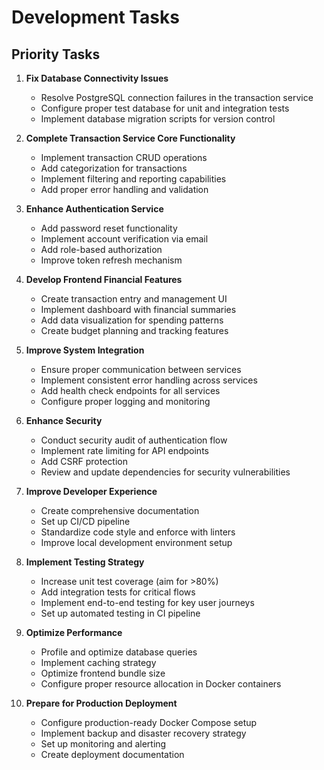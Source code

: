 # Development Tasks

## Priority Tasks

1. **Fix Database Connectivity Issues**

   - Resolve PostgreSQL connection failures in the transaction service
   - Configure proper test database for unit and integration tests
   - Implement database migration scripts for version control

2. **Complete Transaction Service Core Functionality**

   - Implement transaction CRUD operations
   - Add categorization for transactions
   - Implement filtering and reporting capabilities
   - Add proper error handling and validation

3. **Enhance Authentication Service**

   - Add password reset functionality
   - Implement account verification via email
   - Add role-based authorization
   - Improve token refresh mechanism

4. **Develop Frontend Financial Features**

   - Create transaction entry and management UI
   - Implement dashboard with financial summaries
   - Add data visualization for spending patterns
   - Create budget planning and tracking features

5. **Improve System Integration**

   - Ensure proper communication between services
   - Implement consistent error handling across services
   - Add health check endpoints for all services
   - Configure proper logging and monitoring

6. **Enhance Security**

   - Conduct security audit of authentication flow
   - Implement rate limiting for API endpoints
   - Add CSRF protection
   - Review and update dependencies for security vulnerabilities

7. **Improve Developer Experience**

   - Create comprehensive documentation
   - Set up CI/CD pipeline
   - Standardize code style and enforce with linters
   - Improve local development environment setup

8. **Implement Testing Strategy**

   - Increase unit test coverage (aim for >80%)
   - Add integration tests for critical flows
   - Implement end-to-end testing for key user journeys
   - Set up automated testing in CI pipeline

9. **Optimize Performance**

   - Profile and optimize database queries
   - Implement caching strategy
   - Optimize frontend bundle size
   - Configure proper resource allocation in Docker containers

10. **Prepare for Production Deployment**
    - Configure production-ready Docker Compose setup
    - Implement backup and disaster recovery strategy
    - Set up monitoring and alerting
    - Create deployment documentation
